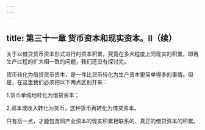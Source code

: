```yaml
---
---
---
```

title: 第三十一章 货币资本和现实资本。Ⅱ（续）
---



关于以借贷货币资本形式进行的资本积累，究竟在多大程度上同现实的积累，即再生产过程的扩大相一致的问题，我们还没有探讨完。

货币转化为借贷货币资本，是一件比货币转化为生产资本更简单得多的事情。但是，在这里我们必须把以下两点区别开来：

1.货币单纯地转化为借贷资本；

2.资本或收入转化为货币，这种货币再转化为借贷资本。

只有后一点，才能包含同产业资本的现实积累相联系的、真正的借贷资本的积累。